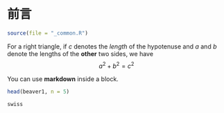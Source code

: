 \mainmatter

# 前言 {#chap-preface}

```r
source(file = "_common.R")
```

::: {.theorem #tri name="勾股定理"}
For a right triangle, if $c$ denotes the *length* of the hypotenuse
and $a$ and $b$ denote the lengths of the **other** two sides, we have
$$a^2 + b^2 = c^2$$
:::

::: {.rmdnote data-latex="{注意}"}
You can use **markdown** inside a block.

```r
head(beaver1, n = 5)
```

:::

```r
swiss
```

